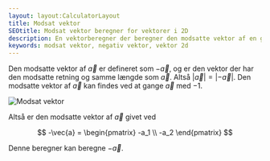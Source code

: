 ```yaml
---
layout: layout:CalculatorLayout
title: Modsat vektor
SEOtitle: Modsat vektor beregner for vektorer i 2D
description: En vektorberegner der beregner den modsatte vektor af en given vektor i 2D
keywords: modsat vektor, negativ vektor, vektor 2d
---
```



Den modsatte vektor af $\vec{a}$ er defineret som $-\vec{a}$, og er den vektor der har den modsatte retning og samme længde som $\vec{a}$. Altså $\lvert \vec{a} \rvert = \lvert -\vec{a} \rvert$. Den modsatte vektor af $\vec{a}$ kan findes ved at gange $\vec{a}$ med $-1$.

![Modsat vektor](/img/vektor/modsat.svg)

Altså er den modsatte vektor af $\vec{a}$ givet ved

$$
-\vec{a} = \begin{pmatrix} -a_1 \\ -a_2 \end{pmatrix}
$$

Denne beregner kan beregne $-\vec{a}$.

<Calculator client:only />
